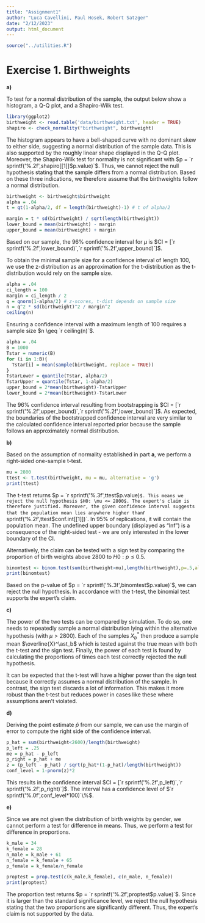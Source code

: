 ---
title: "Assignment1"
author: "Luca Cavellini, Paul Hosek, Robert Satzger"
date: "2/12/2023"
output: html_document
---

```{r, include=FALSE}
source("../utilities.R")
```

# Exercise 1. Birthweights
**a)**

To test for a normal distribution of the sample, the output below show a histogram, a Q-Q plot, and a Shapiro-Wilk test.
```{r}
library(ggplot2)
birthweight <- read.table('data/birthweight.txt', header = TRUE)
shapiro <- check_normality("birthweight", birthweight)
```

The histogram appears to have a bell-shaped curve with no dominant skew to either side, suggesting a normal distribution of the sample data. This is also supported by the roughly linear shape displayed in the Q-Q plot. Moreover, the Shapiro-Wilk test for normality is not significant with $p = `r sprintf('%.2f',shapiro[[1]]$p.value)`$. Thus, we cannot reject the null hypothesis stating that the sample differs from a normal distribution. Based on these three indications, we therefore assume that the birthweights follow a normal distribution.

```{r}
birthweight <- birthweight$birthweight
alpha = .04
t = qt(1-alpha/2, df = length(birthweight)-1) # t of alpha/2

margin = t * sd(birthweight) / sqrt(length(birthweight)) 
lower_bound = mean(birthweight) - margin
upper_bound = mean(birthweight) + margin
```
Based on our sample, the 96\% confidence interval for $\mu$ is $CI = [`r sprintf('%.2f',lower_bound)`,`r sprintf('%.2f',upper_bound)`]$.

To obtain the minimal sample size for a confidence interval of length 100, we use the z-distribution as an approximation for the t-distribution as the t-distribution would rely on the sample size.
```{r}
alpha = .04
ci_length = 100
margin = ci_length / 2 
q = qnorm(1-alpha/2) # z-scores, t-dist depends on sample size
n = q^2 * sd(birthweight)^2 / margin^2 
ceiling(n)
```
Ensuring a confidence interval with a maximum length of 100 requires a sample size $n \geq `r ceiling(n)`$.

```{r}
alpha = .04
B = 1000
Tstar = numeric(B)
for (i in 1:B){
  Tstar[i] = mean(sample(birthweight, replace = TRUE))
}
TstarLower = quantile(Tstar, alpha/2)
TstarUpper = quantile(Tstar, 1-alpha/2)
upper_bound = 2*mean(birthweight)-TstarUpper
lower_bound = 2*mean(birthweight)-TstarLower
```

The 96% confidence interval resulting from bootstrapping is $CI = [`r sprintf('%.2f',upper_bound)`,`r sprintf('%.2f',lower_bound)`]$. As expected, the boundaries of the bootstrapped confidence interval are very similar to the calculated confidence interval reported prior because the sample follows an approximately normal distribution.

**b)**

Based on the assumption of normality established in part **a**, we perform a right-sided one-sample t-test.
```{r}
mu = 2800
ttest <- t.test(birthweight, mu = mu, alternative = 'g')
print(ttest)
```
The t-test returns $p = `r sprintf('%.3f',ttest$p.value)`$. This means we reject the null hypothesis $H0: \mu <= 2800$. The expert's claim is therefore justified. Moreover, the given confidence interval suggests that the population mean lies anywhere higher than `r sprintf('%.2f',ttest$conf.int[[1]])`. In 95% of replications, it will contain the population mean. The undefined upper boundary (displayed as "Inf") is a consequence of the right-sided test - we are only interested in the lower boundary of the CI.

Alternatively, the claim can be tested with a sign test by comparing the proportion of birth weights above 2800 to $H0: p \leq 0.5$.

```{r}
binomtest <- binom.test(sum(birthweight>mu),length(birthweight),p=.5,alt='g')
print(binomtest)
```

Based on the p-value of $p = `r sprintf('%.3f',binomtest$p.value)`$, we can reject the null hypothesis. In accordance with the t-test, the binomial test supports the expert's claim.

**c)** 

The power of the two tests can be compared by simulation.
To do so, one needs to repeatedly sample a normal distribution lying within the alternative hypothesis (with $\mu > 2800$). Each of the samples $X^\ast_b$ then produce a sample mean $\overline{X}^\ast_b$ which is tested against the true mean with both the t-test and the sign test.
Finally, the power of each test is found by calculating the proportions of times each test correctly rejected the null hypothesis.

It can be expected that the t-test will have a higher power than the sign test because it correctly assumes a normal distribution of the sample. In contrast, the sign test discards a lot of information. This makes it more robust than the t-test but reduces power in cases like these where assumptions aren't violated.

**d)**

Deriving the point estimate $\hat{p}$ from our sample, we can use the margin of error to compute the right side of the confidence interval. 
```{r, collapse=TRUE}
p_hat = sum(birthweight<2600)/length(birthweight)
p_left = .25
me = p_hat - p_left
p_right = p_hat + me
z = (p_left - p_hat) / sqrt(p_hat*(1-p_hat)/length(birthweight))
conf_level = 1-pnorm(z)*2
```

This results in the confidence interval $CI = [`r sprintf('%.2f',p_left)`,`r sprintf('%.2f',p_right)`]$. The interval has a confidence level of $`r sprintf('%.0f',conf_level*100)`\%$.

**e)**

Since we are not given the distribution of birth weights by gender, we cannot perform a test for difference in means. Thus, we perform a test for difference in proportions. 
```{r}
k_male = 34
k_female = 28
n_male = k_male + 61
n_female = k_female + 65
p_female = k_female/n_female

proptest = prop.test(c(k_male,k_female), c(n_male, n_female))
print(proptest)
```

The proportion test returns $p = `r sprintf('%.2f',proptest$p.value)`$. Since it is larger than the standard significance level, we reject the null hypothesis stating that the two proportions are significantly different. Thus, the expert's claim is not supported by the data.
